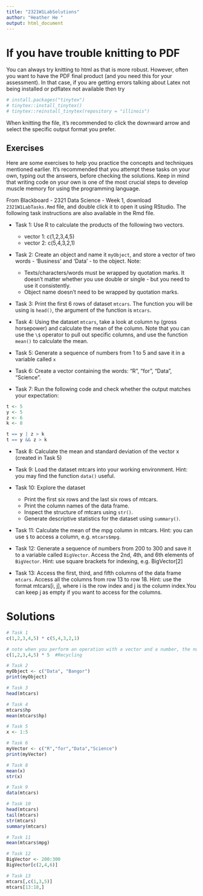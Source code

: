 ---
title: "2321W1LabSolutions"
author: "Heather He "
output: html_document
---

# If you have trouble knitting to PDF
You can always try knitting to html as that is more robust. However, often you want to have the PDF final product (and you need this for your assessment). In that case, if you are getting errors talking about Latex not being installed or pdflatex not available then try
```{r echo=TRUE, eval=FALSE}

# install.packages("tinytex")
# tinytex::install_tinytex()
# tinytex::reinstall_tinytex(repository = "illinois")

```

When knitting the file, it's recommended to click the downward arrow and select the specific output format you prefer.

## Exercises

Here are some exercises to help you practice the concepts and techniques mentioned earlier. It's recommended that you attempt these tasks on your own, typing out the answers, before checking the solutions. Keep in mind that writing code on your own is one of the most crucial steps to develop muscle memory for using the programming language.

From Blackboard - 2321 Data Science - Week 1, download `2321W1LabTasks.Rmd` file, and double click it to open it using RStudio. The following task instructions are also available in the Rmd file. 

- Task 1: Use R to calculate the products of the following two vectors.

    -   vector 1: c(1,2,3,4,5)
    -   vector 2: c(5,4,3,2,1)
    

- Task 2: Create an object and name it `myObject`, and store a vector of two words - 'Business' and 'Data' - to the object. Note:

    -   Texts/characters/words must be wrapped by quotation marks. It doesn't matter whether you use double or single - but you need to use it consistently.
    -   Object name doesn't need to be wrapped by quotation marks.


- Task 3: Print the first 6 rows of dataset `mtcars`. The function you will be using is `head()`, the argument of the function is `mtcars`.


- Task 4: Using the dataset `mtcars`, take a look at column `hp` (gross horsepower) and calculate the mean of the column. Note that you can use the `\$` operator to pull out specific columns, and use the function `mean()` to calculate the mean.



- Task 5: Generate a sequence of numbers from 1 to 5 and save it in a variable called `x`

- Task 6: Create a vector containing the words: "R", "for", "Data", "Science".

- Task 7: Run the following code and check whether the output matches your expectation:
```{r}
t <- 5
y <- 5
z <- 6
k <- 8

t == y | z > k
t == y && z > k
```

- Task 8: Calculate the mean and standard deviation of the vector x (created in Task 5)

- Task 9: Load the dataset mtcars into your working environment. Hint: you may find the function `data()` useful.

- Task 10: Explore the dataset
  - Print the first six rows and the last six rows of mtcars.
  - Print the column names of the data frame.
  - Inspect the structure of mtcars using `str()`.
  - Generate descriptive statistics for the dataset using `summary()`.
  
- Task 11: Calculate the mean of the mpg column in mtcars.
Hint: you can use `$` to access a column, e.g. `mtcars$mpg`.

- Task 12: Generate a sequence of numbers from 200 to 300 and save it to a variable called `BigVector`. Access the 2nd, 4th, and 6th elements of `BigVector`. 
  Hint: use square brackets for indexing, e.g. BigVector[2]
  
- Task 13: Access the first, third, and fifth columns of the data frame `mtcars`. Access all the columns from row 13 to row 18.
Hint: use the format mtcars[i, j], where i is the row index and j is the column index.You can keep j as empty if you want to access for the columns. 

# Solutions

```{r,Solutions}
# Task 1
c(1,2,3,4,5) * c(5,4,3,2,1)

# note when you perform an operation with a vector and a number, the number will be recycled: 
c(1,2,3,4,5) * 5  #Recycling

# Task 2
myObject <- c("Data", "Bangor")
print(myObject)

# Task 3
head(mtcars)

# Task 4
mtcars$hp
mean(mtcars$hp)

# Task 5
x <- 1:5

# Task 6
myVector <- c("R","for","Data","Science")
print(myVector)

# Task 8
mean(x)
str(x)

# Task 9
data(mtcars)

# Task 10
head(mtcars)
tail(mtcars)
str(mtcars)
summary(mtcars)

# Task 11
mean(mtcars$mpg)

# Task 12
BigVector <- 200:300
BigVector[c(2,4,6)]

# Task 13
mtcars[,c(1,3,5)]
mtcars[13:18,]

```
